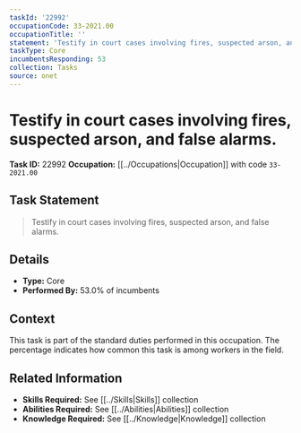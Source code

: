```yaml
---
taskId: '22992'
occupationCode: 33-2021.00
occupationTitle: ''
statement: 'Testify in court cases involving fires, suspected arson, and false alarms.'
taskType: Core
incumbentsResponding: 53
collection: Tasks
source: onet
---
```

# Testify in court cases involving fires, suspected arson, and false alarms.

**Task ID:** 22992
**Occupation:** [[../Occupations|Occupation]] with code `33-2021.00`

## Task Statement

> Testify in court cases involving fires, suspected arson, and false alarms.

## Details

- **Type:** Core
- **Performed By:** 53.0% of incumbents

## Context

This task is part of the standard duties performed in this occupation. The percentage indicates how common this task is among workers in the field.

## Related Information

- **Skills Required:** See [[../Skills|Skills]] collection
- **Abilities Required:** See [[../Abilities|Abilities]] collection
- **Knowledge Required:** See [[../Knowledge|Knowledge]] collection
